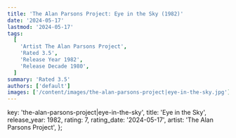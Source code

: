 ```yaml
---
title: 'The Alan Parsons Project: Eye in the Sky (1982)'
date: '2024-05-17'
lastmod: '2024-05-17'
tags:
  [
    'Artist The Alan Parsons Project',
    'Rated 3.5',
    'Release Year 1982',
    'Release Decade 1980',
  ]
summary: 'Rated 3.5'
authors: ['default']
images: ['/content/images/the-alan-parsons-project|eye-in-the-sky.jpg']
---
```


  key: 'the-alan-parsons-project|eye-in-the-sky',
  title: 'Eye in the Sky',
  release_year: 1982,
  rating: 7,
  rating_date: '2024-05-17',
  artist: 'The Alan Parsons Project',
};

<MusicRating data={data} />
